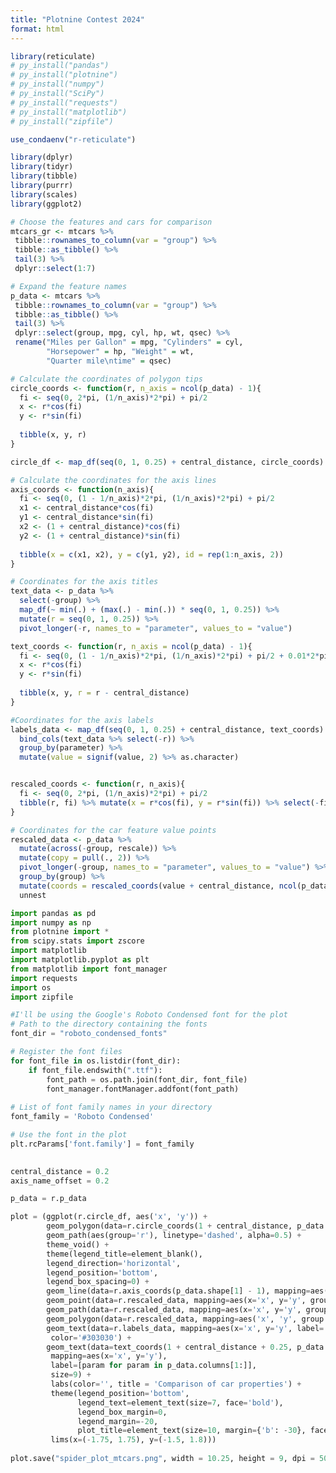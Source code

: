 ---
title: "Plotnine Contest 2024"
format: html
---

```{r}
library(reticulate)
# py_install("pandas")
# py_install("plotnine")
# py_install("numpy")
# py_install("SciPy")
# py_install("requests")
# py_install("matplotlib")
# py_install("zipfile")

use_condaenv("r-reticulate")
```


```{r}
library(dplyr)
library(tidyr)
library(tibble)
library(purrr)
library(scales)
library(ggplot2)

# Choose the features and cars for comparison
mtcars_gr <- mtcars %>%
 tibble::rownames_to_column(var = "group") %>%
 tibble::as_tibble() %>%
 tail(3) %>%
 dplyr::select(1:7)

# Expand the feature names
p_data <- mtcars %>%
 tibble::rownames_to_column(var = "group") %>%
 tibble::as_tibble() %>%
 tail(3) %>%
 dplyr::select(group, mpg, cyl, hp, wt, qsec) %>%
 rename("Miles per Gallon" = mpg, "Cylinders" = cyl,
        "Horsepower" = hp, "Weight" = wt, 
        "Quarter mile\ntime" = qsec)

# Calculate the coordinates of polygon tips
circle_coords <- function(r, n_axis = ncol(p_data) - 1){
  fi <- seq(0, 2*pi, (1/n_axis)*2*pi) + pi/2
  x <- r*cos(fi)
  y <- r*sin(fi)
  
  tibble(x, y, r)
}

circle_df <- map_df(seq(0, 1, 0.25) + central_distance, circle_coords)

# Calculate the coordinates for the axis lines
axis_coords <- function(n_axis){
  fi <- seq(0, (1 - 1/n_axis)*2*pi, (1/n_axis)*2*pi) + pi/2
  x1 <- central_distance*cos(fi)
  y1 <- central_distance*sin(fi)
  x2 <- (1 + central_distance)*cos(fi)
  y2 <- (1 + central_distance)*sin(fi)
  
  tibble(x = c(x1, x2), y = c(y1, y2), id = rep(1:n_axis, 2))
}

# Coordinates for the axis titles
text_data <- p_data %>%
  select(-group) %>%
  map_df(~ min(.) + (max(.) - min(.)) * seq(0, 1, 0.25)) %>%
  mutate(r = seq(0, 1, 0.25)) %>%
  pivot_longer(-r, names_to = "parameter", values_to = "value")

text_coords <- function(r, n_axis = ncol(p_data) - 1){
  fi <- seq(0, (1 - 1/n_axis)*2*pi, (1/n_axis)*2*pi) + pi/2 + 0.01*2*pi/r
  x <- r*cos(fi)
  y <- r*sin(fi)
  
  tibble(x, y, r = r - central_distance)
}

#Coordinates for the axis labels
labels_data <- map_df(seq(0, 1, 0.25) + central_distance, text_coords) %>%
  bind_cols(text_data %>% select(-r)) %>%
  group_by(parameter) %>%
  mutate(value = signif(value, 2) %>% as.character)


rescaled_coords <- function(r, n_axis){
  fi <- seq(0, 2*pi, (1/n_axis)*2*pi) + pi/2
  tibble(r, fi) %>% mutate(x = r*cos(fi), y = r*sin(fi)) %>% select(-fi)
}

# Coordinates for the car feature value points
rescaled_data <- p_data %>% 
  mutate(across(-group, rescale)) %>%
  mutate(copy = pull(., 2)) %>%
  pivot_longer(-group, names_to = "parameter", values_to = "value") %>%
  group_by(group) %>%
  mutate(coords = rescaled_coords(value + central_distance, ncol(p_data) - 1)) %>%
  unnest
```


```{python}
import pandas as pd
import numpy as np
from plotnine import *
from scipy.stats import zscore
import matplotlib
import matplotlib.pyplot as plt
from matplotlib import font_manager
import requests
import os
import zipfile

#I'll be using the Google's Roboto Condensed font for the plot
# Path to the directory containing the fonts
font_dir = "roboto_condensed_fonts"

# Register the font files
for font_file in os.listdir(font_dir):
    if font_file.endswith(".ttf"):
        font_path = os.path.join(font_dir, font_file)
        font_manager.fontManager.addfont(font_path)
        
# List of font family names in your directory
font_family = 'Roboto Condensed'

# Use the font in the plot
plt.rcParams['font.family'] = font_family
         

central_distance = 0.2
axis_name_offset = 0.2

p_data = r.p_data

plot = (ggplot(r.circle_df, aes('x', 'y')) +
        geom_polygon(data=r.circle_coords(1 + central_distance, p_data.shape[1] - 1), alpha=1, fill='beige') +
        geom_path(aes(group='r'), linetype='dashed', alpha=0.5) +
        theme_void() +
        theme(legend_title=element_blank(),
        legend_direction='horizontal',
        legend_position='bottom',
        legend_box_spacing=0) +
        geom_line(data=r.axis_coords(p_data.shape[1] - 1), mapping=aes(x='x', y='y', group='id'), alpha=0.3) +
        geom_point(data=r.rescaled_data, mapping=aes(x='x', y='y', group='group', color='group'), size=3) +
        geom_path(data=r.rescaled_data, mapping=aes(x='x', y='y', group='group', color='group'), size=1) +
        geom_polygon(data=r.rescaled_data, mapping=aes('x', 'y', group = 'group', color = 'group', fill = 'group'), size = 1, alpha = 0.05, show_legend = False) +
        geom_text(data=r.labels_data, mapping=aes(x='x', y='y', label='value'), alpha=0.65, size=8, 
         color='#303030') +
        geom_text(data=text_coords(1 + central_distance + 0.25, p_data.shape[1] - 1),
         mapping=aes(x='x', y='y'), 
         label=[param for param in p_data.columns[1:]],
         size=9) +
         labs(color='', title = 'Comparison of car properties') +
         theme(legend_position='bottom',
               legend_text=element_text(size=7, face='bold'),
               legend_box_margin=0,
               legend_margin=-20,
               plot_title=element_text(size=10, margin={'b': -30}, face='bold')) +
         lims(x=(-1.75, 1.75), y=(-1.5, 1.8)))
         
plot.save("spider_plot_mtcars.png", width = 10.25, height = 9, dpi = 500)
```
